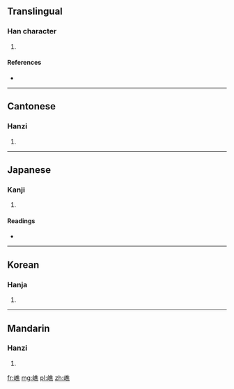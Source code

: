 ==Translingual==

===Han character===
{{Han char|rn=46|rad=山|as=12|sn=15|four=2073<sub>1</sub>|canj=山人土火 (UOGF)}}

# {{defn|Han|sort=山12}}

====References====
* {{Han ref|kx=0319.350|dkj=08467|dj=0619.390|hdz=10798.050|uh=5D95|ud=23957|bh=E568|bd=58728}}

----

==Cantonese==

===Hanzi===
{{yue-hanzi|jyut=|y=jiu1}}

# {{defn|lang=yue|sort=山12}}

----

==Japanese==

===Kanji===
{{ja-kanji|grade=|rs=山12}}

# {{defn|lang=ja|sort=山12}}

====Readings====
* {{ja-readings|on=[[せう]] (seu), [[ぜう]] (zeu), [[しょう]] (shō), [[じょう]] (jō)|kun=}}

----

==Korean==

===Hanja===
{{ko-hanja|hangeul=초|rv=cho|mr=ch'o}}

# {{defn|lang=ko|sort=山12}}

----

==Mandarin==

===Hanzi===
{{cmn-hanzi|pin=[[jiāo]] ([[jiao1]])|wg=chiao<sup>1</sup>}}

# {{defn|lang=cmn|sort=山12}}

[[fr:嶕]]
[[mg:嶕]]
[[pl:嶕]]
[[zh:嶕]]